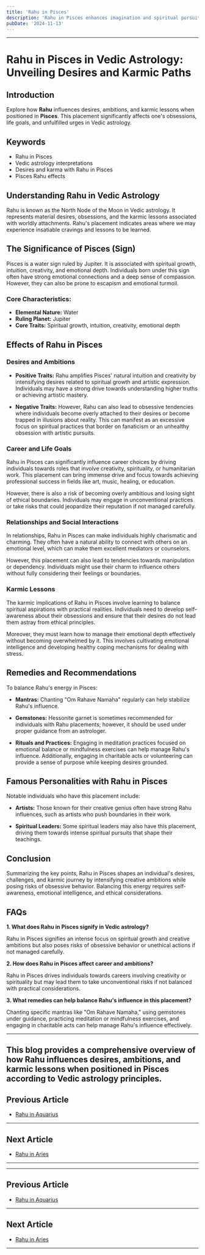 ```yaml
---
title: 'Rahu in Pisces'
description: 'Rahu in Pisces enhances imagination and spiritual pursuits. Individuals are empathetic, creative, and drawn to mysticism, but may struggle with escapism or lack of direction.'
pubDate: '2024-11-13'
---
```


---

# Rahu in Pisces in Vedic Astrology: Unveiling Desires and Karmic Paths

## Introduction

Explore how **Rahu** influences desires, ambitions, and karmic lessons when positioned in **Pisces**. This placement significantly affects one's obsessions, life goals, and unfulfilled urges in Vedic astrology.

## Keywords

- Rahu in Pisces
- Vedic astrology interpretations
- Desires and karma with Rahu in Pisces
- Pisces Rahu effects

## Understanding Rahu in Vedic Astrology

Rahu is known as the North Node of the Moon in Vedic astrology. It represents material desires, obsessions, and the karmic lessons associated with worldly attachments. Rahu's placement indicates areas where we may experience insatiable cravings and lessons to be learned.

## The Significance of Pisces (Sign)

Pisces is a water sign ruled by Jupiter. It is associated with spiritual growth, intuition, creativity, and emotional depth. Individuals born under this sign often have strong emotional connections and a deep sense of compassion. However, they can also be prone to escapism and emotional turmoil.

### Core Characteristics:
- **Elemental Nature:** Water
- **Ruling Planet:** Jupiter
- **Core Traits:** Spiritual growth, intuition, creativity, emotional depth

## Effects of Rahu in Pisces

### Desires and Ambitions

- **Positive Traits:** Rahu amplifies Pisces' natural intuition and creativity by intensifying desires related to spiritual growth and artistic expression. Individuals may have a strong drive towards understanding higher truths or achieving artistic mastery.
  
- **Negative Traits:** However, Rahu can also lead to obsessive tendencies where individuals become overly attached to their desires or become trapped in illusions about reality. This can manifest as an excessive focus on spiritual practices that border on fanaticism or an unhealthy obsession with artistic pursuits.

### Career and Life Goals

Rahu in Pisces can significantly influence career choices by driving individuals towards roles that involve creativity, spirituality, or humanitarian work. This placement can bring immense drive and focus towards achieving professional success in fields like art, music, healing, or education.

However, there is also a risk of becoming overly ambitious and losing sight of ethical boundaries. Individuals may engage in unconventional practices or take risks that could jeopardize their reputation if not managed carefully.

### Relationships and Social Interactions

In relationships, Rahu in Pisces can make individuals highly charismatic and charming. They often have a natural ability to connect with others on an emotional level, which can make them excellent mediators or counselors.

However, this placement can also lead to tendencies towards manipulation or dependency. Individuals might use their charm to influence others without fully considering their feelings or boundaries.

### Karmic Lessons

The karmic implications of Rahu in Pisces involve learning to balance spiritual aspirations with practical realities. Individuals need to develop self-awareness about their obsessions and ensure that their desires do not lead them astray from ethical principles.

Moreover, they must learn how to manage their emotional depth effectively without becoming overwhelmed by it. This involves cultivating emotional intelligence and developing healthy coping mechanisms for dealing with stress.

## Remedies and Recommendations

To balance Rahu's energy in Pisces:

- **Mantras:** Chanting "Om Rahave Namaha" regularly can help stabilize Rahu's influence.
  
- **Gemstones:** Hessonite garnet is sometimes recommended for individuals with Rahu placements; however, it should be used under proper guidance from an astrologer.

- **Rituals and Practices:** Engaging in meditation practices focused on emotional balance or mindfulness exercises can help manage Rahu's influence. Additionally, engaging in charitable acts or volunteering can provide a sense of purpose while keeping desires grounded.

## Famous Personalities with Rahu in Pisces

Notable individuals who have this placement include:

- **Artists:** Those known for their creative genius often have strong Rahu influences, such as artists who push boundaries in their work.
  
- **Spiritual Leaders:** Some spiritual leaders may also have this placement, driving them towards intense spiritual pursuits that shape their teachings.

## Conclusion

Summarizing the key points, Rahu in Pisces shapes an individual's desires, challenges, and karmic journey by intensifying creative ambitions while posing risks of obsessive behavior. Balancing this energy requires self-awareness, emotional intelligence, and ethical considerations.

## FAQs

**1. What does Rahu in Pisces signify in Vedic astrology?**

Rahu in Pisces signifies an intense focus on spiritual growth and creative ambitions but also poses risks of obsessive behavior or unethical actions if not managed carefully.

**2. How does Rahu in Pisces affect career and ambitions?**

Rahu in Pisces drives individuals towards careers involving creativity or spirituality but may lead them to take unconventional risks if not balanced with practical considerations.

**3. What remedies can help balance Rahu's influence in this placement?**

Chanting specific mantras like "Om Rahave Namaha," using gemstones under guidance, practicing meditation or mindfulness exercises, and engaging in charitable acts can help manage Rahu's influence effectively.


---

This blog provides a comprehensive overview of how Rahu influences desires, ambitions, and karmic lessons when positioned in Pisces according to Vedic astrology principles.
---

## Previous Article
- [Rahu in Aquarius](/blogs-md/0808_Rahu_in_Rashi/080811_Rahu_in_Aquarius.mdx)

---

## Next Article
- [Rahu in Aries](/blogs-md/0808_Rahu_in_Rashi/080801_Rahu_in_Aries.mdx)

---
---

## Previous Article
- [Rahu in Aquarius](080811_Rahu_in_Aquarius.mdx)

---

## Next Article
- [Rahu in Aries](080801_Rahu_in_Aries.mdx)

---
